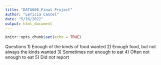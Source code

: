 ```yaml
---
title: "DATA608_Final Project"
author: "LeTicia Cancel"
date: "5/16/2022"
output: html_document
---
```


```r
knitr::opts_chunk$set(echo = TRUE)
```


Questions
1) Enough of the kinds of food wanted
2) Enough food, but not always the kinds wanted
3) Sometimes not enough to eat
4) Often not enough to eat
5) Did not report







